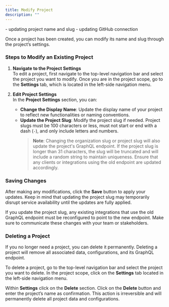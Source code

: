 ```yaml
---
title: Modify Project
description: ""
---
```


<Warning>- updating project name and slug - updating GitHub connection</Warning>

Once a project has been created, you can modify its name and slug through the project’s settings.

### Steps to Modify an Existing Project

1. **Navigate to the Project Settings**  
   To edit a project, first navigate to the top-level navigation bar and select the project you want to modify. Once you are in the project scope, go to the **Settings** tab, which is located in the left-side navigation menu.

2. **Edit Project Settings**  
   In the **Project Settings** section, you can:

   - **Change the Display Name**: Update the display name of your project to reflect new functionalities or naming conventions.
   - **Update the Project Slug**: Modify the project slug if needed. Project slugs must be 100 characters or less, must not start or end with a dash (`-`), and only include letters and numbers.
     > **Note**: Changing the organization slug or project slug will also update the project's GraphQL endpoint. If the project slug is longer than 31 characters, the slug will be truncated and will include a random string to maintain uniqueness. Ensure that any clients or integrations using the old endpoint are updated accordingly.

### Saving Changes

After making any modifications, click the **Save** button to apply your updates. Keep in mind that updating the project slug may temporarily disrupt service availability until the updates are fully applied.

<Warning>

If you update the project slug, any existing integrations that use the old GraphQL
endpoint must be reconfigured to point to the new endpoint. Make sure to communicate
these changes with your team or stakeholders.

</Warning>

### Deleting a Project

If you no longer need a project, you can delete it permanently. Deleting a project will remove all associated data, configurations, and its GraphQL endpoint.

To delete a project, go to the top-level navigation bar and select the project you want to delete. In the project scope, click on the **Settings** tab located in the left-side navigation menu.

Within **Settings** click on the **Delete** section. Click on the **Delete** button and enter the project’s name as confirmation. This action is irreversible and will permanently delete all project data and configurations.
